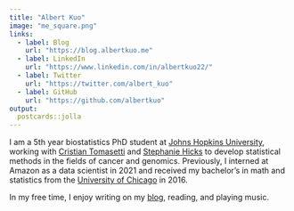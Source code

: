 ```yaml
---
title: "Albert Kuo"
image: "me_square.png"
links:
  - label: Blog
    url: "https://blog.albertkuo.me"
  - label: LinkedIn
    url: "https://www.linkedin.com/in/albertkuo22/"
  - label: Twitter
    url: "https://twitter.com/albert_kuo"
  - label: GitHub
    url: "https://github.com/albertkuo"
output:
  postcards::jolla
---
```


I am a 5th year biostatistics PhD student at [Johns Hopkins University](https://www.jhu.edu/),
working with [Cristian Tomasetti](https://www.cristiantomasetti.com/) and 
[Stephanie Hicks](https://www.stephaniehicks.com/) to develop statistical methods in
the fields of cancer and genomics. Previously, I interned at Amazon as a data scientist
in 2021 and received my bachelor's in math and statistics from the 
[University of Chicago](https://www.uchicago.edu/) in 2016.

In my free time, I enjoy writing on my [blog](https://blog.albertkuo.me/), reading, and playing music.

<!-- Global site tag (gtag.js) - Google Analytics -->
<script async src="https://www.googletagmanager.com/gtag/js?id=UA-98438367-1"></script>
<script>
  window.dataLayer = window.dataLayer || [];
  function gtag(){dataLayer.push(arguments);}
  gtag('js', new Date());

  gtag('config', 'UA-98438367-1')